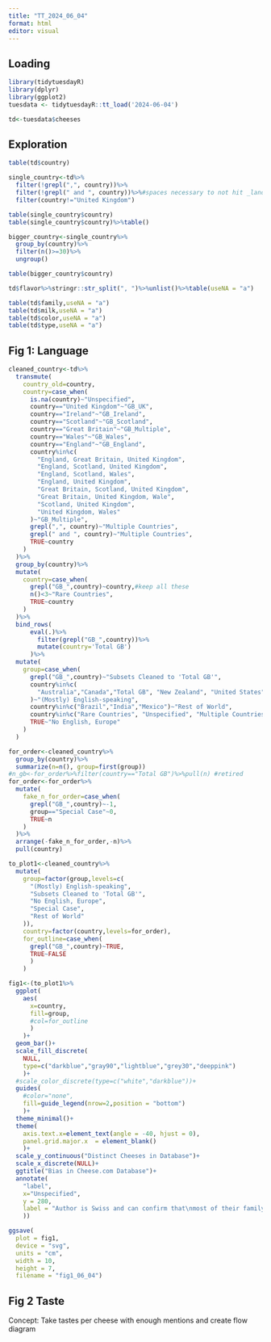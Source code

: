 ```yaml
---
title: "TT_2024_06_04"
format: html
editor: visual
---
```


## Loading

```r
library(tidytuesdayR)
library(dplyr)
library(ggplot2)
tuesdata <- tidytuesdayR::tt_load('2024-06-04')

td<-tuesdata$cheeses
```

## Exploration

```r
table(td$country)

single_country<-td%>%
  filter(!grepl(",", country))%>%
  filter(!grepl(" and ", country))%>%#spaces necessary to not hit _land
  filter(country!="United Kingdom")

table(single_country$country)
table(single_country$country)%>%table()

bigger_country<-single_country%>%
  group_by(country)%>%
  filter(n()>=30)%>%
  ungroup()

table(bigger_country$country)

td$flavor%>%stringr::str_split(", ")%>%unlist()%>%table(useNA = "a")

table(td$family,useNA = "a")
table(td$milk,useNA = "a")
table(td$color,useNA = "a")
table(td$type,useNA = "a")
```

## Fig 1: Language

```r
cleaned_country<-td%>%
  transmute(
    country_old=country,
    country=case_when(
      is.na(country)~"Unspecified",
      country=="United Kingdom"~"GB_UK",
      country=="Ireland"~"GB_Ireland",
      country=="Scotland"~"GB_Scotland",
      country=="Great Britain"~"GB_Multiple",
      country=="Wales"~"GB_Wales",
      country=="England"~"GB_England",
      country%in%c(
        "England, Great Britain, United Kingdom",
        "England, Scotland, United Kingdom",
        "England, Scotland, Wales",
        "England, United Kingdom",
        "Great Britain, Scotland, United Kingdom",
        "Great Britain, United Kingdom, Wale",
        "Scotland, United Kingdom",
        "United Kingdom, Wales"
      )~"GB_Multiple",
      grepl(",", country)~"Multiple Countries",
      grepl(" and ", country)~"Multiple Countries",
      TRUE~country
    )
  )%>%
  group_by(country)%>%
  mutate(
    country=case_when(
      grepl("GB_",country)~country,#keep all these
      n()<3~"Rare Countries",
      TRUE~country
    )
  )%>%
  bind_rows(
      eval(.)%>%
        filter(grepl("GB_",country))%>%
        mutate(country='Total GB')
      )%>%
  mutate(
    group=case_when(
      grepl("GB_",country)~"Subsets Cleaned to 'Total GB'",
      country%in%c(
        "Australia","Canada","Total GB", "New Zealand", "United States"
      )~"(Mostly) English-speaking",
      country%in%c("Brazil","India","Mexico")~"Rest of World",
      country%in%c("Rare Countries", "Unspecified", "Multiple Countries")~"Special Case",
      TRUE~"No English, Europe"
    )
  )

for_order<-cleaned_country%>%
  group_by(country)%>%
  summarize(n=n(), group=first(group))
#n_gb<-for_order%>%filter(country=="Total GB")%>%pull(n) #retired
for_order<-for_order%>%
  mutate(
    fake_n_for_order=case_when(
      grepl("GB_",country)~-1,
      group=="Special Case"~0,
      TRUE~n
    )
  )%>%
  arrange(-fake_n_for_order,-n)%>%
  pull(country)

to_plot1<-cleaned_country%>%
  mutate(
    group=factor(group,levels=c(
      "(Mostly) English-speaking",
      "Subsets Cleaned to 'Total GB'",
      "No English, Europe",
      "Special Case",
      "Rest of World"
    )),
    country=factor(country,levels=for_order),
    for_outline=case_when(
      grepl("GB_",country)~TRUE,
      TRUE~FALSE
      )
    )

fig1<-(to_plot1%>%
  ggplot(
    aes(
      x=country,
      fill=group,
      #col=for_outline
      )
    )+
  geom_bar()+
  scale_fill_discrete(
    NULL,
    type=c("darkblue","gray90","lightblue","grey30","deeppink")
    )+
  #scale_color_discrete(type=c("white","darkblue"))+
  guides(
    #color="none",
    fill=guide_legend(nrow=2,position = "bottom")
    )+
  theme_minimal()+
  theme(
    axis.text.x=element_text(angle = -40, hjust = 0),
    panel.grid.major.x  = element_blank()
    )+
  scale_y_continuous("Distinct Cheeses in Database")+
  scale_x_discrete(NULL)+
  ggtitle("Bias in Cheese.com Database")+
  annotate(
    "label", 
    x="Unspecified",
    y = 280, 
    label = "Author is Swiss and can confirm that\nmost of their family's favourites are missing"
    )) 

ggsave(
  plot = fig1,
  device = "svg",
  units = "cm",
  width = 10,
  height = 7,
  filename = "fig1_06_04")
```

## Fig 2 Taste

Concept: Take tastes per cheese with enough mentions and create flow diagram
